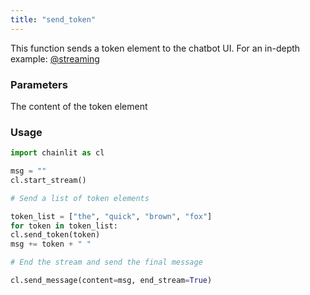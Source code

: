 ```yaml
---
title: "send_token"
---
```


This function sends a token element to the chatbot UI. For an in-depth example: [@streaming](/concepts/streaming)

### Parameters

<ParamField path="token" type="str">
  The content of the token element
</ParamField>

### Usage

```python Code Example
import chainlit as cl

msg = ""
cl.start_stream()

# Send a list of token elements

token_list = ["the", "quick", "brown", "fox"]
for token in token_list:
cl.send_token(token)
msg += token + " "

# End the stream and send the final message

cl.send_message(content=msg, end_stream=True)

```
